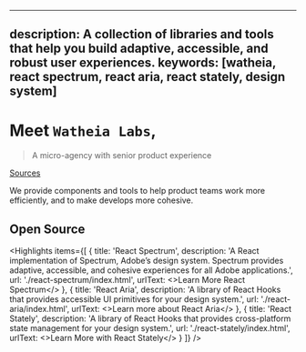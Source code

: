 <!-- Copyright 2020 Adobe. All rights reserved.
This file is licensed to you under the Apache License, Version 2.0 (the "License");
you may not use this file except in compliance with the License. You may obtain a copy
of the License at http://www.apache.org/licenses/LICENSE-2.0
Unless required by applicable law or agreed to in writing, software distributed under
the License is distributed on an "AS IS" BASIS, WITHOUT WARRANTIES OR REPRESENTATIONS
OF ANY KIND, either express or implied. See the License for the specific language
governing permissions and limitations under the License. -->



---
description: A collection of libraries and tools that help you build adaptive, accessible, and robust user experiences.
keywords: [watheia, react spectrum, react aria, react stately, design system]
---

# Meet `Watheia Labs`,

> A micro-agency with senior product experience

<p className={clsx(typographyStyles['spectrum-Body2'], styles.homeLinks)}>
  <a href="https://github.com/watheia/spectrum">Sources</a>
</p>

<Hero
  narrow={heroNarrow}
  narrow2x={heroNarrow2x}
  narrowWebp={heroNarrowWebp}
  narrow2xWebp={heroNarrow2xWebp}
  wide={heroWide}
  wide2x={heroWide2x}
  wideWebp={heroWideWebp}
  wide2xWebp={heroWide2xWebp}
  alt="Watheia Labs hero image" />


We provide components and tools to help product teams work more efficiently, and to make develops more cohesive.

## Open Source

<Highlights items={[
  {
    title: 'React Spectrum',
    description: 'A React implementation of Spectrum, Adobe’s design system. Spectrum provides adaptive, accessible, and cohesive experiences for all Adobe applications.',
    url: './react-spectrum/index.html',
    urlText: <>Learn More<VisuallyHidden elementType="span"> React Spectrum</VisuallyHidden></>
  },
  {
    title: 'React Aria',
    description: 'A library of React Hooks that provides accessible UI primitives for your design system.',
    url: './react-aria/index.html',
    urlText: <>Learn more<VisuallyHidden elementType="span"> about React Aria</VisuallyHidden></>
  },
  {
    title: 'React Stately',
    description: 'A library of React Hooks that provides cross-platform state management for your design system.',
    url: './react-stately/index.html',
    urlText: <>Learn More<VisuallyHidden elementType="span"> with React Stately</VisuallyHidden></>
  }
]} />
